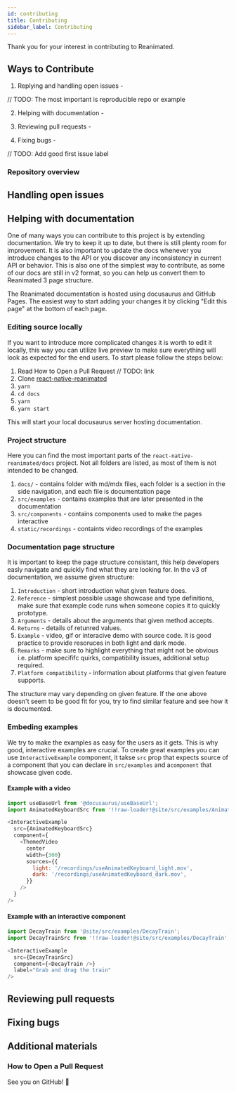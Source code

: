 ```yaml
---
id: contributing
title: Contributing
sidebar_label: Contributing
---
```


Thank you for your interest in contributing to Reanimated. 




## Ways to Contribute

1. Replying and handling open issues -

// TODO: The most important is reproducible repo or example 

2. Helping with documentation -

3. Reviewing pull requests -

4. Fixing bugs - 

// TODO: Add good first issue label

### Repository overview 



## Handling open issues 

## Helping with documentation 

One of many ways you can contribute to this project is by extending documentation. We try to keep it up to date, but there is still plenty room for improvement. It is also important to update the docs whenever you introduce changes to the API or you discover any inconsistency in current API or behavior. This is also one of the simplest way to contribute, as some of our docs are still in v2 format, so you can help us convert them to Reanimated 3 page structure.


The Reanimated documentation is hosted using docusaurus and GitHub Pages. The easiest way to start adding your changes it by clicking "Edit this page" at the bottom of each page.

### Editing source locally

If you want to introduce more complicated changes it is worth to edit it locally, this way you can utilize live preview to make sure everything will look as expected for the end users. To start please follow the steps below: 

1. Read How to Open a Pull Request // TODO: link
2. Clone [react-native-reanimated](https://github.com/software-mansion/react-native-reanimated/)
3. `yarn`
4. `cd docs`
5. `yarn`
6. `yarn start`

This will start your local docusaurus server hosting documentation.

### Project structure

Here you can find the most important parts of the `react-native-reanimated/docs` project. Not all folders are listed, as most of them is not intended to be changed. 

1. `docs/` - contains folder with md/mdx files, each folder is a section in the side navigation, and each file is documentation page
2. `src/examples` - contains examples that are later presented in the documentation
3. `src/components` - contains components used to make the pages interactive
4. `static/recordings` - containts video recordings of the examples

### Documentation page structure

It is important to keep the page structure consistant, this help developers easly navigate and quickly find what they are looking for. In the v3 of documentation, we assume given structure:

1. `Introduction` - short introduction what given feature does.
2. `Reference` - simplest possible usage showcase and type definitions, make sure that example code runs when someone copies it to quickly prototype.
3. `Arguments` - details about the arguments that given method accepts.
4. `Returns` - details of retunred values.
5. `Example` - video, gif or interacive demo with source code. It is good practice to provide resoruces in both light and dark mode. 
6. `Remarks` - make sure to highlight everything that might not be obvious i.e. platform specififc quirks, compatibility issues, additional setup required. 
7. `Platform compatibility` - information about platforms that given feature supports.

The structure may vary depending on given feature. If the one above doesn't seem to be good fit for you, try to find similar feature and see how it is documented. 

### Embeding examples

We try to make the examples as easy for the users as it gets. This is why good, interactive examples are crucial. To create great examples you can use `InteractiveExample` component, it takse `src` prop that expects source of a component that you can declare in `src/examples` and a`component` that showcase given code.

#### Example with a video 

```javascript
import useBaseUrl from '@docusaurus/useBaseUrl';
import AnimatedKeyboardSrc from '!!raw-loader!@site/src/examples/AnimatedKeyboard';

<InteractiveExample
  src={AnimatedKeyboardSrc}
  component={
    <ThemedVideo
      center
      width={300}
      sources={{
        light: '/recordings/useAnimatedKeyboard_light.mov',
        dark: '/recordings/useAnimatedKeyboard_dark.mov',
      }}
    />
  }
/>
```
#### Example with an interactive component 

```javascript
import DecayTrain from '@site/src/examples/DecayTrain';
import DecayTrainSrc from '!!raw-loader!@site/src/examples/DecayTrain';

<InteractiveExample
  src={DecayTrainSrc}
  component={<DecayTrain />}
  label="Grab and drag the train"
/>
```

## Reviewing pull requests 

## Fixing bugs 

## Additional materials 

### How to Open a Pull Request



See you on GitHub! 🎉